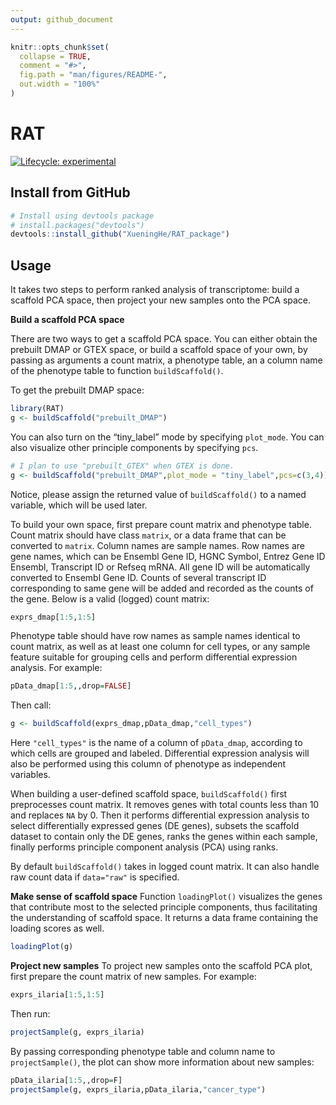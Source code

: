 ```yaml
---
output: github_document
---
```


<!-- README.md is generated from README.Rmd. Please edit that file -->

```r
knitr::opts_chunk$set(
  collapse = TRUE,
  comment = "#>",
  fig.path = "man/figures/README-",
  out.width = "100%"
)
```

# RAT

<!-- badges: start -->
[![Lifecycle: experimental](https://img.shields.io/badge/lifecycle-experimental-orange.svg)](https://www.tidyverse.org/lifecycle/#experimental)
<!-- badges: end -->

## Install from GitHub
``` r
# Install using devtools package
# install.packages("devtools")
devtools::install_github("XueningHe/RAT_package")
```


## Usage

It takes two steps to perform ranked analysis of transcriptome: build a scaffold PCA space, then project your new samples onto the PCA space. 

**Build a scaffold PCA space**

There are two ways to get a scaffold PCA space. You can either obtain the prebuilt DMAP or GTEX space, or build a scaffold space of your own, by passing as arguments a count matrix, a phenotype table, an a column name of the phenotype table to function `buildScaffold()`.  
  
To get the prebuilt DMAP space:
```r
library(RAT)
g <- buildScaffold("prebuilt_DMAP")
```

You can also turn on the "tiny_label" mode by specifying `plot_mode`. You can also visualize other principle components by specifying `pcs`.  
```r
# I plan to use "prebuilt_GTEX" when GTEX is done.
g <- buildScaffold("prebuilt_DMAP",plot_mode = "tiny_label",pcs=c(3,4))
```

Notice, please assign the returned value of `buildScaffold()` to a named variable, which will be used later.  
  
To build your own space, first prepare count matrix and phenotype table. Count matrix should have class `matrix`, or a data frame that can be converted to `matrix`. Column names are sample names. Row names are gene names, which can be Ensembl Gene ID, HGNC Symbol, Entrez Gene ID Ensembl, Transcript ID or Refseq mRNA. All gene ID will be automatically converted to Ensembl Gene ID. Counts of several transcript ID corresponding to same gene will be added and recorded as the counts of the gene. Below is a valid (logged) count matrix:

```r
exprs_dmap[1:5,1:5]
```

Phenotype table should have row names as sample names identical to count matrix, as well as at least one column for cell types, or any sample feature suitable for grouping cells and perform differential expression analysis. For example:
```r
pData_dmap[1:5,,drop=FALSE]
```

Then call:
```r
g <- buildScaffold(exprs_dmap,pData_dmap,"cell_types")
```

Here `"cell_types"` is the name of a column of `pData_dmap`, according to which cells are grouped and labeled. Differential expression analysis will also be performed using this column of phenotype as independent variables.  
  
When building a user-defined scaffold space, `buildScaffold()` first preprocesses count matrix. It removes genes with total counts less than 10 and replaces `NA` by 0. Then it performs differential expression analysis to select differentially expressed genes (DE genes), subsets the scaffold dataset to contain only the DE genes, ranks the genes within each sample, finally performs principle component analysis (PCA) using ranks.

By default `buildScaffold()` takes in logged count matrix. It can also handle raw count data if `data="raw"` is specified. 

**Make sense of scaffold space**
Function `loadingPlot()` visualizes the genes that contribute most to the selected principle components, thus facilitating the understanding of scaffold space. It returns a data frame containing the loading scores as well.
```r
loadingPlot(g)
```


**Project new samples**
To project new samples onto the scaffold PCA plot, first prepare the count matrix of new samples. For example:
```r
exprs_ilaria[1:5,1:5]
```


Then run:
```r
projectSample(g, exprs_ilaria)
```

By passing corresponding phenotype table and column name to `projectSample()`, the plot can show more information about new samples:

```r
pData_ilaria[1:5,,drop=F]
projectSample(g, exprs_ilaria,pData_ilaria,"cancer_type")
```

